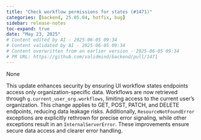 ```yaml
---
title: "Check workflow permissions for states (#1471)"
categories: [backend, 25.05.04, hotfix, bug]
sidebar: release-notes
toc-expand: true
date: "May 23, 2025"
# Content edited by AI - 2025-06-05 09:34
# Content validated by AI - 2025-06-05 09:34
# Content overwritten from an earlier version - 2025-06-05 09:34
# PR URL: https://github.com/validmind/backend/pull/1471
---
```


None

This update enhances security by ensuring UI workflow states endpoints access only organization-specific data. Workflows are now retrieved through `g.current_user_org.workflows`, limiting access to the current user's organization. This change applies to GET, POST, PATCH, and DELETE endpoints, reducing data leakage risks. Additionally, `ResourceNotFoundError` exceptions are explicitly rethrown for precise error signaling, while other exceptions result in an `InternalServerError`. These improvements ensure secure data access and clearer error handling.
